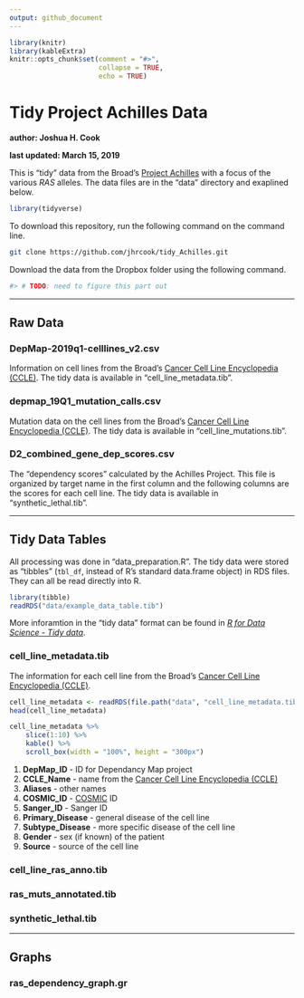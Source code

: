 ```yaml
---
output: github_document
---
```


<!-- README.md is generated from README.Rmd. Please edit that file -->

```r
library(knitr)
library(kableExtra)
knitr::opts_chunk$set(comment = "#>",
                      collapse = TRUE,
                      echo = TRUE)
```

# Tidy Project Achilles Data

**author: Joshua H. Cook**

**last updated: March 15, 2019**

This is "tidy" data from the Broad's [Project Achilles](https://depmap.org/portal/achilles/) with a focus of the various *RAS* alleles. The data files are in the "data" directory and exaplined below.

```r
library(tidyverse)
```

To download this repository, run the following command on the command line.

```bash
git clone https://github.com/jhrcook/tidy_Achilles.git
```

Download the data from the Dropbox folder using the following command.

```bash
#> # TODO: need to figure this part out
```

---

## Raw Data

### DepMap-2019q1-celllines_v2.csv

Information on cell lines from the Broad's [Cancer Cell Line Encyclopedia (CCLE)](https://portals.broadinstitute.org/ccle). The tidy data is available in "cell_line_metadata.tib".

### depmap_19Q1_mutation_calls.csv

Mutation data on the cell lines from the Broad's [Cancer Cell Line Encyclopedia (CCLE)](https://portals.broadinstitute.org/ccle). The tidy data is available in "cell_line_mutations.tib".

### D2_combined_gene_dep_scores.csv

The "dependency scores" calculated by the Achilles Project. This file is organized by target name in the first column and the following columns are the scores for each cell line. The tidy data is available in "synthetic_lethal.tib".

---

## Tidy Data Tables

All processing was done in "data_preparation.R". The tidy data were stored as "tibbles" (`tbl_df`, instead of R's standard data.frame object) in RDS files. They can all be read directly into R.

```r
library(tibble)
readRDS("data/example_data_table.tib")
```

More inforamtion in the "tidy data" format can be found in [*R for Data Science - Tidy data*](https://r4ds.had.co.nz/tidy-data.html). 

### cell_line_metadata.tib

The information for each cell line from the Broad's [Cancer Cell Line Encyclopedia (CCLE)](https://portals.broadinstitute.org/ccle).

```r
cell_line_metadata <- readRDS(file.path("data", "cell_line_metadata.tib"))
head(cell_line_metadata)
```

```r
cell_line_metadata %>%
    slice(1:10) %>%
    kable() %>%
    scroll_box(width = "100%", height = "300px")
```

1. **DepMap_ID** - ID for Dependancy Map project
2. **CCLE_Name** - name from the [Cancer Cell Line Encyclopedia (CCLE)](https://portals.broadinstitute.org/ccle)
3. **Aliases** - other names
4. **COSMIC_ID** - [COSMIC](https://cancer.sanger.ac.uk/cosmic) ID
5. **Sanger_ID** - Sanger ID
6. **Primary_Disease** - general disease of the cell line
7. **Subtype_Disease** - more specific disease of the cell line
8. **Gender** - sex (if known) of the patient
9. **Source** - source of the cell line

### cell_line_ras_anno.tib



### ras_muts_annotated.tib



### synthetic_lethal.tib


---

## Graphs

### ras_dependency_graph.gr
